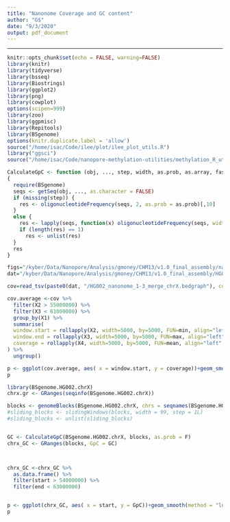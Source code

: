 ```yaml
---
title: "Nanonome Coverage and GC content"
author: "G$"
date: "9/3/2020"
output: pdf_document
---
```


---
```r
knitr::opts_chunk$set(echo = FALSE, warning=FALSE)
library(knitr)
library(tidyverse)
library(bsseq)
library(Biostrings)
library(ggplot2)
library(png)
library(cowplot)
options(scipen=999)
library(zoo)
library(ggpmisc)
library(Repitools)
library(BSgenome)
options(knitr.duplicate.label = 'allow')
source("/home/isac/Code/ilee/plot/ilee_plot_utils.R")
library("ggsci")
source("/home/isac/Code/nanopore-methylation-utilities/methylation_R_utils.R")
```

```r
CalculateGpC <- function (obj, ..., step, width, as.prob, as.array, fast.moving.side,with.labels) 
{
  require(BSgenome)
  seqs <- getSeq(obj, ..., as.character = FALSE)
  if (missing(step)) {
    res <- oligonucleotideFrequency(seqs, 2, as.prob = as.prob)[,10]
  }
  else {
    res <- lapply(seqs, function(x) oligonucleotideFrequency(seqs, width = 2, step = step, as.prob = as.prob, as.array = as.array,fast.moving.side=fast.moving.side,with.labels=with.labels)[,10])
    if (length(res) == 1) 
      res <- unlist(res)
  }
  res
}
```

```r
figs="/kyber/Data/Nanopore/Analysis/gmoney/CHM13/v1.0_final_assembly/nanonome/figures"
dat="/kyber/Data/Nanopore/Analysis/gmoney/CHM13/v1.0_final_assembly/HG002/nanonome/methylation_calls"

cov=read_tsv(paste0(dat, "/HG002_nanonome_1-3_merge_chrX.bedgraph"), col_names = F)

cov.average <-cov %>%
  filter(X2 > 55000000) %>%
  filter(X3 < 61000000) %>%
  group_by(X1) %>%
  summarise(
  window.start = rollapply(X2, width=5000, by=5000, FUN=min, align="left", partial=TRUE),
  window.end = rollapply(X3, width=5000, by=5000, FUN=max, align="left", partial=TRUE),
  coverage = rollapply(X4, width=5000, by=5000, FUN=mean, align="left", partial=TRUE)
) %>%
  ungroup()

```

```r

p <- ggplot(cov.average, aes( x = window.start, y = coverage))+geom_smooth(method = "loess", span = 0.01,se = F)+ylim(0,50)
p
```


```r

library(BSgenome.HG002.chrX)
chrx.gr <- GRanges(seqinfo(BSgenome.HG002.chrX))

blocks <- genomeBlocks(BSgenome.HG002.chrX, chrs = seqnames(BSgenome.HG002.chrX), width = 100)
#sliding_blocks <- slidingWindows(blocks, width = 99, step = 1L)
#sliding_blocks <- unlist(sliding_blocks)


GC <- CalculateGpC(BSgenome.HG002.chrX, blocks, as.prob = F)
chrx_GC <- GRanges(blocks, GpC = GC)



chrx_GC <-chrx_GC %>%
  as.data.frame() %>%
  filter(start > 54000000) %>%
  filter(end < 63000000) 


p <- ggplot(chrx_GC, aes( x = start, y = GpC))+geom_smooth(method = "loess", span=.02)+labs(y= "GpC sites per 100bp", x = "Genomic Coordinates")
p

```


